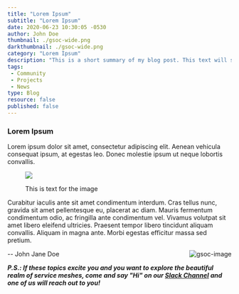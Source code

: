 ```yaml
---
title: "Lorem Ipsum"
subtitle: "Lorem Ipsum"
date: 2020-06-23 10:30:05 -0530
author: John Doe
thumbnail: ./gsoc-wide.png
darkthumbnail: ./gsoc-wide.png
category: "Lorem Ipsum"
description: "This is a short summary of my blog post. This text will show in the blog's list view and in community newsletters."
tags:
 - Community
 - Projects
 - News
type: Blog
resource: false
published: false
---
```





<BlogWrapper>

### Lorem Ipsum

Lorem ipsum dolor sit amet, consectetur adipiscing elit. Aenean vehicula consequat ipsum, at egestas leo. Donec molestie ipsum ut neque lobortis convallis.

<figure class="imgWithCaption fig-right">
    <img src={gsoc} />
    <figcaption>
    <p>This is text for the image</p>
    </figcaption>
 </figure>
 

Curabitur iaculis ante sit amet condimentum interdum. Cras tellus nunc, gravida sit amet pellentesque eu, placerat ac diam. Mauris fermentum condimentum odio, ac fringilla ante condimentum vel. Vivamus volutpat sit amet libero eleifend ultricies. Praesent tempor libero tincidunt aliquam convallis. Aliquam in magna ante. Morbi egestas efficitur massa sed pretium.

<img src={gsoc} className="gsoc-image" align="right" alt="gsoc-image" />

\-- <Link to="/community/members/john-jane-doe">John Jane Doe</Link>

_**P.S.: If these topics excite you and you want to explore the beautiful realm of service meshes, come and say "Hi" on our [Slack Channel](http://slack.layer5.io) and one of us will reach out to you!**_

</BlogWrapper>
